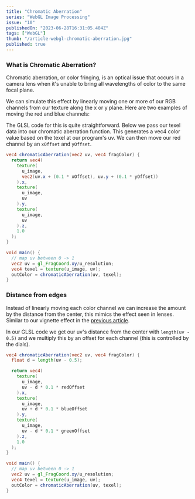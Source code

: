 ```yaml
---
title: "Chromatic Aberration"
series: "WebGL Image Processing"
issue: "10"
publishedOn: "2023-06-28T16:31:05.404Z"
tags: ["WebGL"]
thumb: "/article-webgl-chromatic-aberration.jpg"
published: true
---
```


<WebGLImageProcessingIntro />

### What is Chromatic Aberration?

Chromatic aberration, or color fringing, is an optical issue that occurs in a camera lens when it's unable to bring all wavelengths of color to the same focal plane.

We can simulate this effect by linearly moving one or more of our RGB channels from our texture along the x or y plane. Here are two examples of moving the red and blue channels:

<Dither step="chromatic-aberration-red" />

<Dither step="chromatic-aberration-blue" />

The GLSL code for this is quite straightforward. Below we pass our texel data into our chromatic aberration function. This generates a vec4 color value based on the texel at our program's uv. We can then move our red channel by an `xOffset` and `yOffset`. 

```glsl
vec4 chromaticAberration(vec2 uv, vec4 fragColor) {
  return vec4(
    texture(
      u_image, 
      vec2(uv.x + (0.1 * xOffset), uv.y + (0.1 * yOffset))
    ).x,
    texture(
      u_image, 
      uv
    ).y,
    texture(
      u_image, 
      uv
    ).z,
    1.0
  );
}

void main() {
  // map uv between 0 -> 1
  vec2 uv = gl_FragCoord.xy/u_resolution;
  vec4 texel = texture(u_image, uv);
  outColor = chromaticAberration(uv, texel);
}
```

### Distance from edges

Instead of linearly moving each color channel we can increase the amount by the distance from the center, this mimics the effect seen in lenses. Similar to our vignette effect in the [previous article](/p/2023-07-webgl-09-vignette).

<Dither step="chromatic-aberration" />

In our GLSL code we get our uv's distance from the center with `length(uv - 0.5)` and we multiply this by an offset for each channel (this is controlled by the dials).

```glsl 
vec4 chromaticAberration(vec2 uv, vec4 fragColor) {
  float d = length(uv - 0.5);

  return vec4(
    texture(
      u_image, 
      uv - d * 0.1 * redOffset
    ).x,
    texture(
      u_image, 
      uv + d * 0.1 * blueOffset
    ).y,
    texture(
      u_image, 
      uv - d * 0.1 * greenOffset
    ).z,
    1.0
  );
}

void main() {
  // map uv between 0 -> 1
  vec2 uv = gl_FragCoord.xy/u_resolution;
  vec4 texel = texture(u_image, uv);
  outColor = chromaticAberration(uv, texel);
}
```
